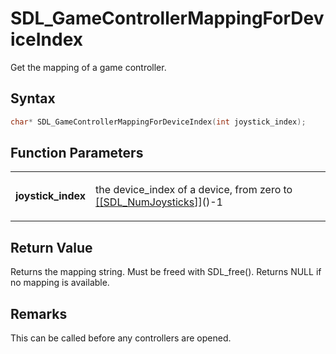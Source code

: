 = SDL_GameControllerMappingForDeviceIndex =

Get the mapping of a game controller.

== Syntax ==

<syntaxhighlight lang='c'>
char* SDL_GameControllerMappingForDeviceIndex(int joystick_index);
</syntaxhighlight>

== Function Parameters ==

{|
|'''joystick_index'''
|the device_index of a device, from zero to [[[[SDL_NumJoysticks]]]]()-1
|}

== Return Value ==

Returns the mapping string. Must be freed with SDL_free(). Returns NULL if
no mapping is available.



== Remarks ==

This can be called before any controllers are opened.


